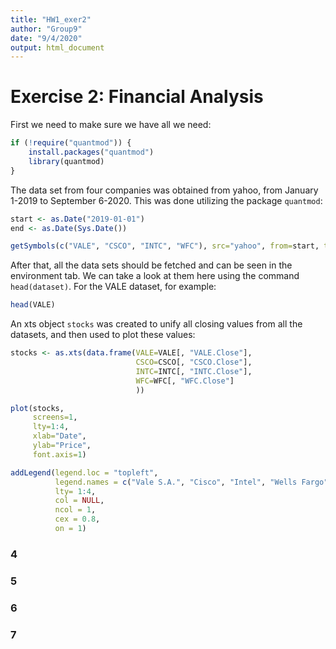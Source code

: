 ```yaml
---
title: "HW1_exer2"
author: "Group9"
date: "9/4/2020"
output: html_document
---
```


# Exercise 2: Financial Analysis

First we need to make sure we have all we need:

```r

if (!require("quantmod")) {
    install.packages("quantmod")
    library(quantmod)
}

```

The data set from four companies was obtained from yahoo, from January 1-2019 to September 6-2020. This was done utilizing the package `quantmod`:

```r

start <- as.Date("2019-01-01")
end <- as.Date(Sys.Date()) 

getSymbols(c("VALE", "CSCO", "INTC", "WFC"), src="yahoo", from=start, to=end)

```

After that, all the data sets should be fetched and can be seen in the environment tab. We can take a look at them here using the command `head(dataset)`. For the VALE dataset, for example:

```r

head(VALE)

```

An xts object `stocks` was created to unify all closing values from all the datasets, and then used to plot these values:

```r

stocks <- as.xts(data.frame(VALE=VALE[, "VALE.Close"],
                            CSCO=CSCO[, "CSCO.Close"],
                            INTC=INTC[, "INTC.Close"],
                            WFC=WFC[, "WFC.Close"]
                            ))
```

```r

plot(stocks,
     screens=1,
     lty=1:4,
     xlab="Date",
     ylab="Price",
     font.axis=1)
```

```r

addLegend(legend.loc = "topleft",
          legend.names = c("Vale S.A.", "Cisco", "Intel", "Wells Fargo"),
          lty= 1:4,
          col = NULL,
          ncol = 1,
          cex = 0.8,
          on = 1)
```
<!--
```r

FinancialAnalysis <- as.xts(data.frame(VALE=VALE['2020-05-01/2020-09-06'],
                                       CSCO=CSCO['2020-05-01/2020-09-06'],
                                       INTC=INTC['2020-05-01/2020-09-06'],
                                       WFC=WFC['2020-05-01/2020-09-06']
                                       ))
candleChart(FinancialAnalysis,
            up.col="gray",
            dn.col="blue",
            theme="white")


```
-->


### 4
### 5
### 6
### 7 
